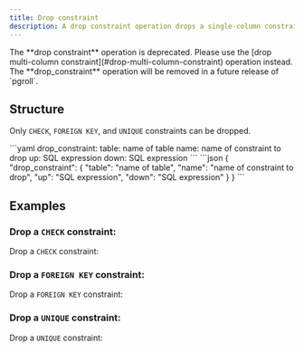 ```yaml
---
title: Drop constraint
description: A drop constraint operation drops a single-column constraint from an existing table.
---
```


<Warning>
  The **drop constraint** operation is deprecated. Please use the [drop
  multi-column constraint](#drop-multi-column-constraint) operation instead. The
  **drop_constraint** operation will be removed in a future release of `pgroll`.
</Warning>

## Structure

Only `CHECK`, `FOREIGN KEY`, and `UNIQUE` constraints can be dropped.

<YamlJsonTabs>
```yaml
drop_constraint:
  table: name of table
  name: name of constraint to drop
  up: SQL expression
  down: SQL expression
```
```json
{
  "drop_constraint": {
    "table": "name of table",
    "name": "name of constraint to drop",
    "up": "SQL expression",
    "down": "SQL expression"
  }
}
```
</YamlJsonTabs>

## Examples

### Drop a `CHECK` constraint:

Drop a `CHECK` constraint:

<ExampleSnippet example="23_drop_check_constraint.yaml" languange="yaml" />

### Drop a `FOREIGN KEY` constraint:

Drop a `FOREIGN KEY` constraint:

<ExampleSnippet example="24_drop_foreign_key_constraint.yaml" languange="yaml" />

### Drop a `UNIQUE` constraint:

Drop a `UNIQUE` constraint:

<ExampleSnippet example="27_drop_unique_constraint.yaml" languange="yaml" />
